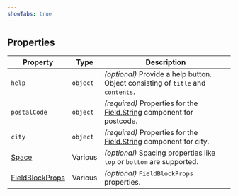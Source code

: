 ```yaml
---
showTabs: true
---
```


## Properties

| Property                                                                           | Type     | Description                                                                                                         |
| ---------------------------------------------------------------------------------- | -------- | ------------------------------------------------------------------------------------------------------------------- |
| `help`                                                                             | `object` | _(optional)_ Provide a help button. Object consisting of `title` and `contents`.                                    |
| `postalCode`                                                                       | `object` | _(required)_ Properties for the [Field.String](/uilib/extensions/forms/base-fields/String/) component for postcode. |
| `city`                                                                             | `object` | _(required)_ Properties for the [Field.String](/uilib/extensions/forms/base-fields/String/) component for city.     |
| [Space](/uilib/layout/space/properties)                                            | Various  | _(optional)_ Spacing properties like `top` or `bottom` are supported.                                               |
| [FieldBlockProps](/uilib/extensions/forms/create-component/FieldBlock/properties/) | Various  | _(optional)_ `FieldBlockProps` properties.                                                                          |
